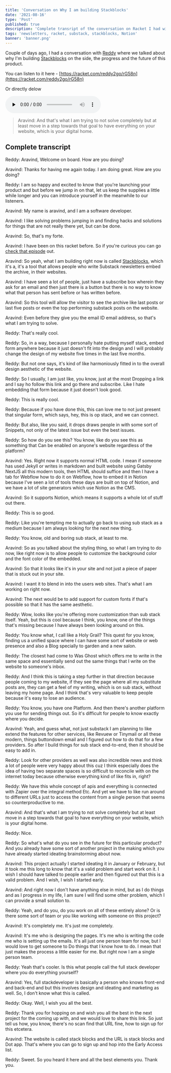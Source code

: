 ```yaml
---
title: 'Conversation on Why I am building Stackblocks'
date: '2021-08-16'
type: 'Post'
published: true
description: 'Complete transript of the conversation on Racket I had with Reddy about Stackblocks.'
tags: 'newsletters, racket, substack, stackblocks, Notion'
banner: 'banner.png'
---
```


Couple of days ago, I had a conversation with [Reddy](https://reddy2go.com) where we talked about why I'm building [Stackblocks](https://stackblocks.app)
on the side, the progress and the future of this product.

You can listen to it here - [https://racket.com/reddy2go/rG58n](https://racket.com/reddy2go/rG58n)

Or directly delow

<audio controls="controls" id="post_ryYeL" poster="" preload="none">
  <source src="https://static.racket.com/recordings/9995-reddy2go16896_enhanced.mp3" />
</audio>

> Aravind: And that's what I am trying to not solve completely but at least move in a step towards that goal to have everything on your website, which is your digital home.

## Complete transcript

Reddy: Aravind, Welcome on board. How are you doing?

Aravind: Thanks for having me again today. I am doing great. How are you doing?

Reddy: I am so happy and excited to know that you're launching your product and but before we jump in on that, let us keep the supplies a little while longer and you can introduce yourself in the meanwhile to our listeners.

Aravind: My name is aravind, and I am a software developer.

Aravind: I like solving problems jumping in and finding hacks and solutions for things that are not really there yet, but can be done.

Aravind: So, that's my forte.

Aravind: I have been on this racket before. So if you're curious you can go [check that episode](https://racket.com/reddy2go/re22y) out.

Aravind: So yeah, what I am building right now is called [Stackblocks](https://stackblocks.app), which it's a, it's a tool that allows people who write Substack newsletters embed the archive, in their websites.

Aravind: I have seen a lot of people, just have a subscribe box wherein they ask for an email and then just there is a button but there is no way to know what that person has sent before or has written before.

Aravind: So this tool will allow the visitor to see the archive like last posts or last five posts or even the top performing substack posts on the website.

Aravind: Even before they give you the email ID email address, so that's what I am trying to solve.

Reddy: That's really cool.

Reddy: So, in a way, because I personally hate putting myself stack, embed form anywhere because it just doesn't fit into the design and I will probably change the design of my website five times in the last five months.

Reddy: But not one says, it's kind of like harmoniously fitted in to the overall design aesthetic of the website.

Reddy: So I usually, I am just like, you know, just at the most Dropping a link and I say ho follow this link and go there and subscribe. Like I hate embedding that form because it just doesn't look good.

Reddy: This is really cool.

Reddy: Because if you have done this, this can love me to not just present that singular form, which says, hey, this is op stack, and we can connect.

Reddy: But also, like you said, it drops draws people in with some sort of Snippets, not only of the latest issue but even the best issues.

Reddy: So how do you see this? You know, like do you see this as something that Can be enabled on anyone's website regardless of the platform?

Aravind: Yes. Right now it supports normal HTML code. I mean if someone has used Jekyll or writes in markdown and built website using Gatsby NextJS all this modern tools, then HTML should suffice and then I have a tab for Webflow how to do it on Webflow, how to embed it in Notion because I've seen a lot of tools
these days are built on top of Notion, and we have a lot of site generators which use Notion as the CMS.

Aravind: So it supports Notion, which means it supports a whole lot of stuff out there.

Reddy: This is so good.

Reddy: Like you're tempting me to actually go back to using sub stack as a medium because I am always looking for the next new thing.

Reddy: You know, old and boring sub stack, at least to me.

Aravind: So as you talked about the styling thing, so what I am trying to do now, like right now is to allow people to customize the background color and the font color of the embedded.

Aravind: So that it looks like it's in your site and not just a piece of paper that is stuck out in your site.

Aravind: I want it to blend in into the users web sites. That's what I am working on right now.

Aravind: The next would be to add support for custom fonts if that's possible so that it has the same aesthetic.

Reddy: Wow, looks like you're offering more customization than sub stack itself. Yeah, but this is cool because I think, you know, one of the things that's missing because I have always been looking around on this.

Reddy: You know what, I call like a Holy Grail? This quest for you know, finding us a unified space where I can have some sort of website or web presence and also a Blog specially to garden and a new salon.

Reddy: The closest had come to Was Ghost which offers me to write in the same space and essentially send out the same things that I write on the website to someone's inbox.

Reddy: And I think this is taking a step further in that direction because people coming to my website, if they see the page where all my substitute posts are, they can get a feel of my writing, which is on sub stack, without leaving my home page. And I think that's very valuable to keep people because it's easy to lose an audience.

Reddy: You know, you have one Platform. And then there's another platform you use for sending things out. So it's difficult for people to know exactly where you decide.

Aravind: Yeah, and guess what, not just substack I am planning to like extend the features for other services, like Revuew or Tinymail or all these modern, things buttondown email and I figured out how to do that for a few providers. So after I build things for sub stack end-to-end, then it should be easy to add in.

Reddy: Look for other providers as well was also incredible news and think a lot of people were very happy about this cuz I think especially does the idea of having two separate spaces is so difficult to reconcile with on the internet today because otherwise everything kind of like fits in, right?

Reddy: We have this whole concept of apis and everything is connected with Zapier over the integral method Etc. And yet we have to like run around to different URLs just to access the content from a single person that seems so counterproductive to me.

Aravind: And that's what I am trying to not solve completely but at least move in a step towards that goal to have everything on your website, which is your digital home.

Reddy: Nice.

Reddy: So what's what do you see in the future for this particular product? And you already have some sort of another project in the making which you have already started ideating brainstorming about now.

Aravind: This project actually I started ideating it in January or February, but it took me this long to know that it's a valid problem and start work on it. I wish I should have talked to people earlier and then figured out that this is a valid problem. And I wish, I wish I started early.

Aravind: And right now I don't have anything else in mind, but as I do things and as I progress in my life, I am sure I will find some other problem, which I can provide a small solution to.

Reddy: Yeah, and do you, do you work on all of these entirely alone? Or is there some sort of team or you like working with someone on this project?

Aravind: It's completely me. It's just me completely.

Aravind: It's me who is designing the pages. It's me who is writing the code me who is setting up the emails. It's all just one person team for now, but I would love to get someone to Do things that I know how to do. I mean that just makes the process a little easier for me. But right now I am a single person team.

Reddy: Yeah that's cooler. Is this what people call the full stack developer where you do everything yourself?

Aravind: Yes, full stackdeveloper is basically a person who knows front-end and back-end and but this involves design and ideating and marketing as well. So, I don't know what this is called.

Reddy: Okay. Well, I wish you all the best.

Reddy: Thank you for hopping on and wish you all the best in the next project for the coming up with, and we would love to share this link. So just tell us how, you know, there's no scan find that URL fine, how to sign up for this etcetera.

Aravind: The website is called stack blocks and the URL is stack blocks and Dot app. That's where you can go to sign up and hop into the Early Access list.

Reddy: Sweet. So you heard it here and all the best elements you. Thank you.

